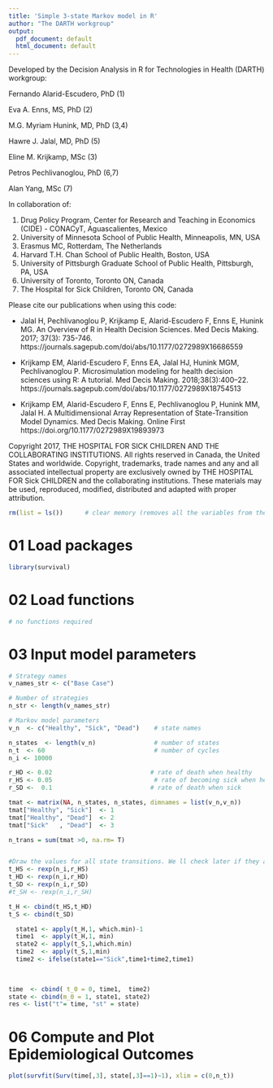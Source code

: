 ```yaml
---
title: 'Simple 3-state Markov model in R'
author: "The DARTH workgroup"
output:
  pdf_document: default
  html_document: default
---
```


Developed by the Decision Analysis in R for Technologies in Health (DARTH) workgroup:

Fernando Alarid-Escudero, PhD (1) 

Eva A. Enns, MS, PhD (2)	

M.G. Myriam Hunink, MD, PhD (3,4)

Hawre J. Jalal, MD, PhD (5) 

Eline M. Krijkamp, MSc (3)	

Petros Pechlivanoglou, PhD (6,7)

Alan Yang, MSc (7)

In collaboration of: 		

1. Drug Policy Program, Center for Research and Teaching in Economics (CIDE) - CONACyT, 
   Aguascalientes, Mexico
2. University of Minnesota School of Public Health, Minneapolis, MN, USA
3. Erasmus MC, Rotterdam, The Netherlands
4. Harvard T.H. Chan School of Public Health, Boston, USA
5. University of Pittsburgh Graduate School of Public Health, Pittsburgh, PA, USA
6. University of Toronto, Toronto ON, Canada
7. The Hospital for Sick Children, Toronto ON, Canada

Please cite our publications when using this code:
 
- Jalal H, Pechlivanoglou P, Krijkamp E, Alarid-Escudero F, Enns E, Hunink MG. 
An Overview of R in Health Decision Sciences. Med Decis Making. 2017; 37(3): 735-746. 
https://journals.sagepub.com/doi/abs/10.1177/0272989X16686559
 
- Krijkamp EM, Alarid-Escudero F, Enns EA, Jalal HJ, Hunink MGM, Pechlivanoglou P. 
Microsimulation modeling for health decision sciences using R: A tutorial. 
Med Decis Making. 2018;38(3):400–22. 
https://journals.sagepub.com/doi/abs/10.1177/0272989X18754513
 
- Krijkamp EM, Alarid-Escudero F, Enns E, Pechlivanoglou P, Hunink MM, Jalal H. 
A Multidimensional Array Representation of State-Transition Model Dynamics. 
Med Decis Making. Online First https://doi.org/10.1177/0272989X19893973

Copyright 2017, THE HOSPITAL FOR SICK CHILDREN AND THE COLLABORATING INSTITUTIONS. 
All rights reserved in Canada, the United States and worldwide. Copyright, 
trademarks, trade names and any and all associated intellectual property are 
exclusively owned by THE HOSPITAL FOR Sick CHILDREN and the collaborating 
institutions. These materials may be used, reproduced, modified, distributed 
and adapted with proper attribution.

\newpage

```r
rm(list = ls())      # clear memory (removes all the variables from the workspace)
```

# 01 Load packages

```r
library(survival)
```

# 02 Load functions

```r
# no functions required

```

# 03 Input model parameters

```r
# Strategy names
v_names_str <- c("Base Case")  

# Number of strategies
n_str <- length(v_names_str)

# Markov model parameters
v_n  <- c("Healthy", "Sick", "Dead")    # state names

n_states  <- length(v_n)                # number of states
n_t  <- 60                              # number of cycles
n_i <- 10000

r_HD <- 0.02                           # rate of death when healthy
r_HS <- 0.05                            # rate of becoming sick when healthy
r_SD <-  0.1                           # rate of death when sick

tmat <- matrix(NA, n_states, n_states, dimnames = list(v_n,v_n))
tmat["Healthy", "Sick"]  <- 1
tmat["Healthy", "Dead"]  <- 2
tmat["Sick"   , "Dead"]  <- 3

n_trans = sum(tmat >0, na.rm= T) 


#Draw the values for all state transitions. We ll check later if they actuyally transitioned
t_HS <- rexp(n_i,r_HS)
t_HD <- rexp(n_i,r_HD)
t_SD <- rexp(n_i,r_SD)
#t_SH <- rexp(n_i,r_SH)

t_H <- cbind(t_HS,t_HD)
t_S <- cbind(t_SD)

  state1 <- apply(t_H,1, which.min)-1
  time1  <- apply(t_H,1, min)
  state2 <- apply(t_S,1,which.min)
  time2  <- apply(t_S,1,min)
  time2 <- ifelse(state1=="Sick",time1+time2,time1)

  
  
time  <- cbind( t_0 = 0, time1,  time2)
state <- cbind(m_0 = 1, state1, state2)
res <- list("t"= time, "st" = state)

```


# 06 Compute and Plot Epidemiological Outcomes
```r
plot(survfit(Surv(time[,3], state[,3]==1)~1), xlim = c(0,n_t))

```
